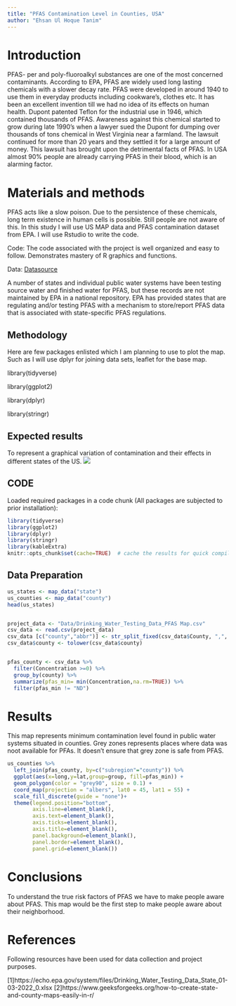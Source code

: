 ```yaml
---
title: "PFAS Contamination Level in Counties, USA"
author: "Ehsan Ul Hoque Tanim"
---
```


# Introduction

PFAS- per and poly-fluoroalkyl substances are one of the most concerned contaminants. According to EPA, PFAS are widely used long lasting chemicals with a slower decay rate. PFAS were developed in around 1940 to use them in everyday products including cookware’s, clothes etc. It has been an excellent invention till we had no idea of its effects on human health. Dupont patented Teflon for the industrial use in 1946, which contained thousands of PFAS. Awareness against this chemical started to grow during late 1990’s when a lawyer sued the Dupont for dumping over thousands of tons chemical in West Virginia near a farmland. The lawsuit continued for more than 20 years and they settled it for a large amount of money. This lawsuit has brought upon the detrimental facts of PFAS. In USA almost 90% people are already carrying PFAS in their blood, which is an alarming factor.

# Materials and methods

PFAS acts like a slow poison. Due to the persistence of these chemicals, long term existence in human cells is possible. Still people are not aware of this.  In this study I will use US MAP data and PFAS contamination dataset from EPA. I will use Rstudio to write the code.

Code: The code associated with the project is well organized and easy to follow. Demonstrates mastery of R graphics and functions.

Data: [Datasource](https://echo.epa.gov/system/files/Drinking_Water_Testing_Data_State_01-03-2022_0.xlsx)

A number of states and individual public water systems have been testing source water and finished water for PFAS, but these records are not maintained by EPA in a national repository. EPA has provided states that are regulating and/or testing PFAS with a mechanism to store/report PFAS data that is associated with state-specific PFAS regulations.

## Methodology

Here are few packages enlisted which I am planning to use to plot the map. Such as I will use dplyr for joining data sets, leaflet for the base map. 

library(tidyverse) 

library(ggplot2)

library(dplyr)

library(stringr)



## Expected results
To represent a graphical variation of contamination and their effects in different states of the US.
![](https://i0.wp.com/pfasproject.com/wp-content/uploads/2020/04/Joint_EWG_SSEHRI_map1-1.png?resize=816%2C9999&ssl=1)




## CODE

Loaded required packages in a code chunk (All packages are subjected to prior installation):

```r
library(tidyverse) 
library(ggplot2)
library(dplyr)
library(stringr)
library(kableExtra)
knitr::opts_chunk$set(cache=TRUE)  # cache the results for quick compiling
```

## Data Preparation
```r
us_states <- map_data("state")
us_counties <- map_data("county")
head(us_states)


project_data <- "Data/Drinking_Water_Testing_Data_PFAS Map.csv"
csv_data <- read.csv(project_data) 
csv_data [c("county","abbr")] <- str_split_fixed(csv_data$County, ",", 2)
csv_data$county <- tolower(csv_data$county)


pfas_county <- csv_data %>% 
  filter(Concentration >=0) %>%
  group_by(county) %>%
  summarize(pfas_min= min(Concentration,na.rm=TRUE)) %>%
  filter(pfas_min != "ND")
```

# Results

This map represents minimum contamination level found in public water systems situated in counties. Grey zones represents places where data was noot available for PFAs. It doesn't ensure that grey zone is safe from PFAS. 

```r
us_counties %>% 
  left_join(pfas_county, by=c("subregion"="county")) %>% 
  ggplot(aes(x=long,y=lat,group=group, fill=pfas_min)) +
  geom_polygon(color = "grey90", size = 0.1) +
  coord_map(projection = "albers", lat0 = 45, lat1 = 55) +
  scale_fill_discrete(guide = "none")+
  theme(legend.position="bottom",
        axis.line=element_blank(),
        axis.text=element_blank(),
        axis.ticks=element_blank(),
        axis.title=element_blank(),
        panel.background=element_blank(),
        panel.border=element_blank(),
        panel.grid=element_blank())
```


# Conclusions

To understand the true risk factors of PFAS we have to make people aware about PFAS. This map would be the first step to make people aware about their neighborhood. 

# References

Following resources have been used for data collection and project purposes.

[1]https://echo.epa.gov/system/files/Drinking_Water_Testing_Data_State_01-03-2022_0.xlsx
[2]https://www.geeksforgeeks.org/how-to-create-state-and-county-maps-easily-in-r/


